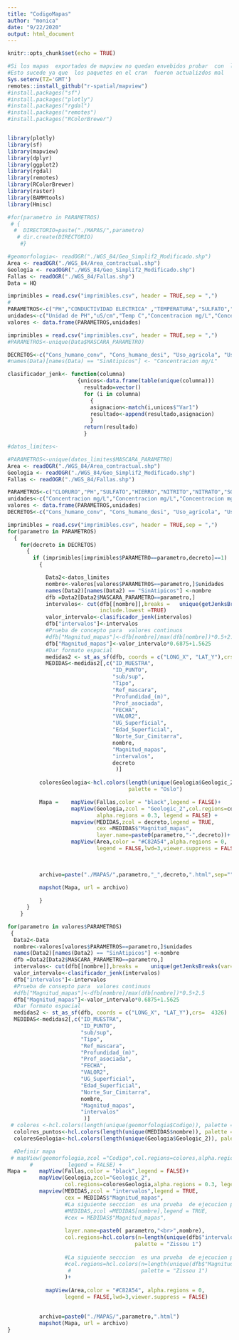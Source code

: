 ```yaml
---
title: "CodigoMapas"
author: "monica"
date: "9/22/2020"
output: html_document
---
```


```r
knitr::opts_chunk$set(echo = TRUE)
```
```r
#Si los mapas  exportados de mapview no quedan envebidos probar  con  la instalacion de github
#Esto sucede ya que  los paquetes en el cran  fueron actualizdos mal
Sys.setenv(TZ='GMT')
remotes::install_github("r-spatial/mapview")
#install.packages("sf")
#install.packages("plotly")
#install.packages("rgdal")
#install.packages("remotes")
#install.packages("RColorBrewer")
```





```r

```

```r
library(plotly)
library(sf)
library(mapview)
library(dplyr)
library(ggplot2)
library(rgdal)
library(remotes)
library(RColorBrewer)
library(raster)
library(BAMMtools)
library(Hmisc)
```




```r
#for(parametro in PARAMETROS)
 # {
  #  DIRECTORIO=paste("./MAPAS/",parametro)
   # dir.create(DIRECTORIO)
    #}
```










```r

#geomorfologia<- readOGR("./WGS_84/Geo_Simplif2_Modificado.shp")
Area <- readOGR("./WGS_84/Area_contractual.shp")
Geologia <- readOGR("./WGS_84/Geo_Simplif2_Modificado.shp")
Fallas <- readOGR("./WGS_84/Fallas.shp")
Data = HQ

imprimibles = read.csv("imprimibles.csv", header = TRUE,sep = ",")
#
PARAMETROS<-c("PH","CONDUCTIVIDAD ELECTRICA" ,"TEMPERATURA","SULFATO","BICARBONATO","CLORURO")
unidades<-c("Unidad de PH","uS/cm","Temp C","Concentracion mg/L","Concentracion mg/L","Concentracion mg/L")
valores <- data.frame(PARAMETROS,unidades)

imprimibles = read.csv("imprimibles.csv", header = TRUE,sep = ",")
#PARAMETROS<-unique(Data$MASCARA_PARAMETRO)

DECRETOS<-c("Cons_humano_conv",	"Cons_humano_desi",	"Uso_agricola",	"Uso_pecuario",	"uso_recreativo_prim",	"uso_recreativo_sec",	"flora_fauna_fria",	"flora_fauna_calida",	"flora_fauna_mari")
#names(Data)[names(Data) == "SinAtipicos"] <- "Concentracion mg/L"

```



```r
clasificador_jenk<- function(columna) 
                      {unicos<-data.frame(table(unique(columna)))
                        resultado=vector()
                        for (i in columna)
                          {
                          asignacion<-match(i,unicos$"Var1")
                          resultado<-append(resultado,asignacion)
                          }
                        return(resultado)
                        }
```


```r
#datos_limites<-

#PARAMETROS<-unique(datos_limites$MASCARA_PARAMETRO)
Area <- readOGR("./WGS_84/Area_contractual.shp")
Geologia <- readOGR("./WGS_84/Geo_Simplif2_Modificado.shp")
Fallas <- readOGR("./WGS_84/Fallas.shp")

PARAMETROS<-c("CLORURO","PH","SULFATO","HIERRO","NITRITO","NITRATO","SOLIDOS DISUELTOS TOTALES")
unidades<-c("Concentracion mg/L","Concentracion mg/L","Concentracion mg/L","Concentracion mg/L","Concentracion mg/L","Concentracion mg/L","Concentracion mg/L")
valores <- data.frame(PARAMETROS,unidades)
DECRETOS<-c("Cons_humano_conv",	"Cons_humano_desi",	"Uso_agricola",	"Uso_pecuario",	"uso_recreativo_prim",	"uso_recreativo_sec",	"flora_fauna_fria",	"flora_fauna_calida",	"flora_fauna_mari")

imprimibles = read.csv("imprimibles.csv", header = TRUE,sep = ",")
for(parametro in PARAMETROS)
  {
    for(decreto in DECRETOS)
      {
        if (imprimibles[imprimibles$PARAMETRO==parametro,decreto]==1) 
          {

            Data2<-datos_limites
            nombre<-valores[valores$PARAMETROS==parametro,]$unidades
            names(Data2)[names(Data2) == "SinAtipicos"] <-nombre
            dfb =Data2[Data2$MASCARA_PARAMETRO==parametro,]
            intervalos<- cut(dfb[[nombre]],breaks =   unique(getJenksBreaks(var=dfb[[nombre]],k=6)),
                             include.lowest =TRUE)
            valor_intervalo<-clasificador_jenk(intervalos)
            dfb["intervalos"]<-intervalos
            #Prueba de concepto para  valores continuos
            #dfb["Magnitud_mapas"]<-dfb[nombre]/max(dfb[nombre])*0.5+2.5
            dfb["Magnitud_mapas"]<-valor_intervalo*0.6875+1.5625
            #Dar formato espacial
            medidas2 <- st_as_sf(dfb, coords = c("LONG_X", "LAT_Y"),crs=  4326) 
            MEDIDAS<-medidas2[,c("ID_MUESTRA",
                                 "ID_PUNTO",
                                 "sub/sup",
                                 "Tipo",
                                 "Ref_mascara",
                                 "Profundidad_(m)",
                                 "Prof_asociada",
                                 "FECHA",
                                 "VALOR2",
                                 "UG_Superficial",
                                 "Edad_Superficial",
                                 "Norte_Sur_Cimitarra",
                                 nombre,
                                 "Magnitud_mapas",
                                 "intervalos",
                                 decreto
                                  )]
          
          coloresGeologia<-hcl.colors(length(unique(Geologia$Geologic_2)), 
                                      palette = "Oslo")

          Mapa =    mapView(Fallas,color = "black",legend = FALSE)+
                    mapView(Geologia,zcol = "Geologic_2",col.regions=coloresGeologia,
                            alpha.regions = 0.3, legend = FALSE) +
                    mapview(MEDIDAS,zcol = decreto,legend = TRUE,
                            cex =MEDIDAS$"Magnitud_mapas",
                            layer.name=paste0(parametro,"-",decreto))+
                    mapView(Area,color = "#C82A54",alpha.regions = 0,
                            legend = FALSE,lwd=3,viewer.suppress = FALSE) 

            
            
          archivo=paste("./MAPAS/",parametro,"_",decreto,".html",sep="")
          
          mapshot(Mapa, url = archivo)

          }
      }
    }
```




```r

for(parametro in valores$PARAMETROS)
 {
  Data2<-Data
  nombre<-valores[valores$PARAMETROS==parametro,]$unidades
  names(Data2)[names(Data2) == "SinAtipicos"] <-nombre
  dfb =Data2[Data2$MASCARA_PARAMETRO==parametro,]
  intervalos<- cut(dfb[[nombre]],breaks =    unique(getJenksBreaks(var=dfb[[nombre]],k=6)),include.lowest =TRUE)
  valor_intervalo<-clasificador_jenk(intervalos)
  dfb["intervalos"]<-intervalos
  #Prueba de consepto para  valores continuos
  #dfb["Magnitud_mapas"]<-dfb[nombre]/max(dfb[nombre])*0.5+2.5
  dfb["Magnitud_mapas"]<-valor_intervalo*0.6875+1.5625
  #Dar formato espacial
  medidas2 <- st_as_sf(dfb, coords = c("LONG_X", "LAT_Y"),crs=  4326) 
  MEDIDAS<-medidas2[,c("ID_MUESTRA",
                       "ID_PUNTO",
                       "sub/sup",
                       "Tipo",
                       "Ref_mascara",
                       "Profundidad_(m)",
                       "Prof_asociada",
                       "FECHA",
                       "VALOR2",
                       "UG_Superficial",
                       "Edad_Superficial",
                       "Norte_Sur_Cimitarra",
                       nombre,
                       "Magnitud_mapas",
                       "intervalos"
                        )]
 # colores <-hcl.colors(length(unique(geomorfologia$Codigo)), palette = "Purple-Brown")
  cololres_puntos<-hcl.colors(length(unique(MEDIDAS$nombre)), palette = "plasma")
  coloresGeologia<-hcl.colors(length(unique(Geologia$Geologic_2)), palette = "Oslo")

  #Definir mapa
 # mapView(geomorfologia,zcol ="Codigo",col.regions=colores,alpha.regions = 1, 
       #           legend = FALSE) +
Mapa =    mapView(Fallas,color = "black",legend = FALSE)+
          mapView(Geologia,zcol="Geologic_2",
                  col.regions=coloresGeologia,alpha.regions = 0.3, legend = FALSE) +
          mapview(MEDIDAS,zcol = "intervalos",legend = TRUE,
                  cex = MEDIDAS$"Magnitud_mapas",
                  #La siguiente secccion  es una prueba  de ejecucion para valores continuos
                  #MEDIDAS,zcol =MEDIDAS[nombre],legend = TRUE,
                  #cex = MEDIDAS$"Magnitud_mapas",
                  
                  layer.name=paste0( parametro,"<br>",nombre),
                  col.regions=hcl.colors(n=length(unique(dfb$"intervalos")),
                                        palette = "Zissou 1")
                  
                  #La siguiente secccion  es una prueba  de ejecucion para valores continuos
                  #col.regions=hcl.colors(n=length(unique(dfb$"Magnitud_mapas")),
                   #                      palette = "Zissou 1")
                  )+
  
            mapView(Area,color = "#C82A54", alpha.regions = 0,
                  legend = FALSE,lwd=3,viewer.suppress = FALSE) 

            
          archivo=paste0("./MAPAS/",parametro,".html")
          mapshot(Mapa, url = archivo)
}
```


